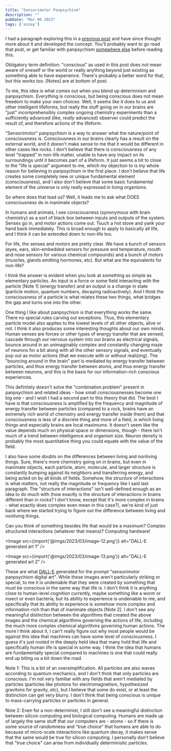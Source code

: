 ```yaml
---
title: "Sensorimotor Panpsychism"
description: ""
pubDate: "Mar 06 2023"
tags: ['essay']
---
```


I had a paragraph exploring this in a [previous post](../../../../2022/12/24/human-exceptionalism-emergent-behavior-ai-and-panpsychism/index.html) and have since thought more about it and developed the concept. You'll probably want to go read that post, or get familiar with panpsychism [somewhere else](https://plato.stanford.edu/entries/panpsychism/) before reading this.

Obligatory term definition: "conscious" as used in this post does *not* mean aware of oneself or the world or really anything beyond just existing as something able to have experience. There's probably a better word for that, but this works too. [Notes] are at bottom of post.

To me, this idea is what comes out when you blend up determinism and panpsychism. Everything is conscious, but being conscious does not mean freedom to make your own choices. Well, it seems like it does to us and other intelligent lifeforms, but really the stuff going on in our brains are "just" incomprehensibly complex ongoing chemistry experiments than a sufficiently advanced (like, *really* advanced) observer could predict the result of, and therefore actions of the lifeform.

"Sensorimotor" panpsychism is a way to answer what the nature/point of consciousness is. Consciousness in our brains clearly has a result on the external world, and it doesn't make sense to me that it would be different in other cases like rocks. I don't believe that there is consciousness of any level "trapped" in non-life matter, unable to have any impact on its surroundings until it becomes part of a lifeform. It just seems a bit to close to the "life is special" argument to me, which my objection to is my whole reason for believing in panpsychism in the first place. I don't believe that life creates some completely new or unique fundamental element (consciousness), and I also don't believe that some basic fundamental element of the universe is only really expressed in living organisms.

So where does that lead us? Well, it leads me to ask what DOES consciousness do in inanimate objects?

In humans and animals, I see consciousness (synonymous with brain chemistry) as a sort of black box between inputs and outputs of the system. Senses go in, and motor actions come out. Touch a hot stove and yank your hand back immediately. This is broad enough to apply to basically all life, and I think it can be extended down to non-life too.

For life, the senses and motors are pretty clear. We have a bunch of sensors (eyes, ears, skin-embedded sensors for pressure and temperature, mouth and nose sensors for various chemical compounds) and a bunch of motors (muscles, glands emitting hormones, etc). But what are the equivalents for non-life?

I think the answer is evident when you look at something as simple as elementary particles. An input is a force or some field interacting with the particle [Note 1] (energy transfer) and an output is a change in state (particle motion, quantum numbers, decaying radioactively). And I think the consciousness of a particle is what relates these two things, what bridges the gap and turns one into the other.

One thing I like about panpsychism is that everything works the same. There no special rules carving out exceptions. Thus, this elementary particle model also applies to the lowest levels of all other objects, alive or not. I think it also produces some interesting thoughts about our own minds. Human senses are forces or other types of energy transfer that are sensed, cascade through our nervous system into our brains as electrical signals, bounce around in an unimaginably complex and constantly changing maze of neurons for a bit along with all the other sensory signals, and eventually pop out as motor actions (that we execute with or without realizing). The "bouncing around in the brain" part is mediated by energy transfer between particles, and thus energy transfer between atoms, and thus energy transfer between neurons, and this is the basis for our information-rich conscious experiences.

This definitely doesn't solve the "combination problem" present in panpsychism and related ideas - how small consciousnesses become one big one - and I wish I had a second part to this theory that did. The best I have is that consciousness is amplified by the frequency and magnitude of energy transfer between particles (compared to a rock, brains have an extremely rich world of chemistry and energy transfer inside them) and that consciousness is less of a discrete thing and more of a field, in which living things and especially brains are local maximums. It doesn't seem like the value depends much on physical space or dimensions, though - there isn't much of a trend between intelligence and organism size. Neuron density is probably the most quantitative thing you could equate with the value of the field.

I also have some doubts on the differences between living and nonliving things. Sure, there's more chemistry going on in brains, but even in inanimate objects, each particle, atom, molecule, and larger structure is constantly bumping against its neighbors and transferring energy, and being acted on by all kinds of fields. Somehow, the *structure* of interactions is what matters, not really the magnitude or frequency like I said last paragraph. The "structure of interactions" isn't well-defined enough as an idea to do much with (how exactly is the structure of interactions in brains different than in rocks? I don't know, except that it's more complex in brains - what exactly does complex even mean in this case?), we're kind of just back where we started trying to figure out the difference between living and nonliving things.

Can you think of something besides life that would be a maximum? Complex structured interactions (whatever that means)? Computing hardware!


<Image src={import('@imgs/2023/03/image-12.png')} alt="DALL-E generated art 1" />

<Image src={import('@imgs/2023/03/image-13.png')} alt="DALL-E generated art 2" />

These are what [DALL-E](https://openai.com/product/dall-e-2) generated for the prompt "sensorimotor panpsychism digital art". While these images aren't particularly striking or special, to me it is undeniable that they were created by something that *must* be conscious in the same way that life is. I don't think it is anything close to human-level cognition currently, maybe something like a worm or insect or even bacteria, but its ability to experience is undeniable to me, and specifically that its ability to experience is somehow more complex and information-rich than that of inanimate objects [Note 2]. I don't see any meaningful distinction between the algorithms that created the above images and the chemical algorithms governing the actions of life, including the much more complex chemical algorithms governing human actions. The more I think about it, I can't really figure out why most people would be against this idea that machines can have some level of consciousness. I guess it's just rooted in the deeply held idea that many hold that life and specifically human life is special in some way. I think the idea that humans are fundamentally special compared to machines is one that could really end up biting us a bit down the road.

Note 1: This is a bit of an oversimplification. All particles are also waves according to quantum mechanics, and I don't think that only particles are conscious. I'm not very familiar with any fields that aren't mediated by particles (particles like photons for electromagnetism, hypothesized gravitons for gravity, etc), but I believe that some do exist, or at least the distinction can get very blurry. I don't think that being conscious is unique to mass-carrying particles or particles in general.

Note 2: Even for a non-determinist, I still don't see a meaningful distinction between silicon computing and biological computing. Humans are made up of largely the same stuff that our computers are - atoms - so if there is some source of randomness and "true choice" that humans are able to do because of micro-scale interactions like quantum decay, it makes sense that the same would be true for silicon computing. I personally don't believe that "true choice" can arise from individually deterministic particles.